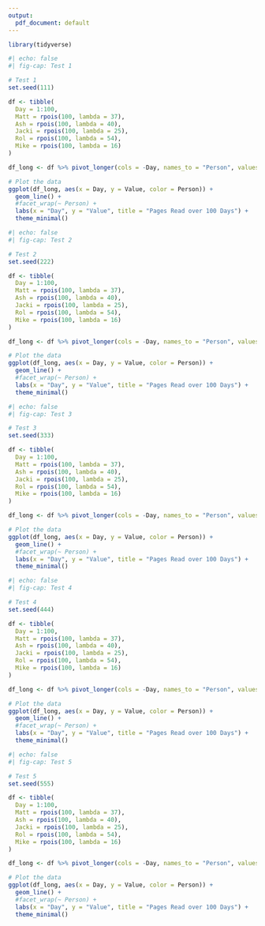 ```yaml
---
output:
  pdf_document: default
---
```


```r
library(tidyverse)
```


```r
#| echo: false
#| fig-cap: Test 1

# Test 1
set.seed(111)

df <- tibble(
  Day = 1:100,
  Matt = rpois(100, lambda = 37),
  Ash = rpois(100, lambda = 40),
  Jacki = rpois(100, lambda = 25),
  Rol = rpois(100, lambda = 54),
  Mike = rpois(100, lambda = 16)
)

df_long <- df %>% pivot_longer(cols = -Day, names_to = "Person", values_to = "Value")

# Plot the data
ggplot(df_long, aes(x = Day, y = Value, color = Person)) +
  geom_line() +
  #facet_wrap(~ Person) +
  labs(x = "Day", y = "Value", title = "Pages Read over 100 Days") +
  theme_minimal()

```


```r
#| echo: false
#| fig-cap: Test 2

# Test 2
set.seed(222)

df <- tibble(
  Day = 1:100,
  Matt = rpois(100, lambda = 37),
  Ash = rpois(100, lambda = 40),
  Jacki = rpois(100, lambda = 25),
  Rol = rpois(100, lambda = 54),
  Mike = rpois(100, lambda = 16)
)

df_long <- df %>% pivot_longer(cols = -Day, names_to = "Person", values_to = "Value")

# Plot the data
ggplot(df_long, aes(x = Day, y = Value, color = Person)) +
  geom_line() +
  #facet_wrap(~ Person) +
  labs(x = "Day", y = "Value", title = "Pages Read over 100 Days") +
  theme_minimal()
```


```r
#| echo: false
#| fig-cap: Test 3

# Test 3
set.seed(333)

df <- tibble(
  Day = 1:100,
  Matt = rpois(100, lambda = 37),
  Ash = rpois(100, lambda = 40),
  Jacki = rpois(100, lambda = 25),
  Rol = rpois(100, lambda = 54),
  Mike = rpois(100, lambda = 16)
)

df_long <- df %>% pivot_longer(cols = -Day, names_to = "Person", values_to = "Value")

# Plot the data
ggplot(df_long, aes(x = Day, y = Value, color = Person)) +
  geom_line() +
  #facet_wrap(~ Person) +
  labs(x = "Day", y = "Value", title = "Pages Read over 100 Days") +
  theme_minimal()
```

```r
#| echo: false
#| fig-cap: Test 4

# Test 4
set.seed(444)

df <- tibble(
  Day = 1:100,
  Matt = rpois(100, lambda = 37),
  Ash = rpois(100, lambda = 40),
  Jacki = rpois(100, lambda = 25),
  Rol = rpois(100, lambda = 54),
  Mike = rpois(100, lambda = 16)
)

df_long <- df %>% pivot_longer(cols = -Day, names_to = "Person", values_to = "Value")

# Plot the data
ggplot(df_long, aes(x = Day, y = Value, color = Person)) +
  geom_line() +
  #facet_wrap(~ Person) +
  labs(x = "Day", y = "Value", title = "Pages Read over 100 Days") +
  theme_minimal()
```

```r
#| echo: false
#| fig-cap: Test 5

# Test 5
set.seed(555)

df <- tibble(
  Day = 1:100,
  Matt = rpois(100, lambda = 37),
  Ash = rpois(100, lambda = 40),
  Jacki = rpois(100, lambda = 25),
  Rol = rpois(100, lambda = 54),
  Mike = rpois(100, lambda = 16)
)

df_long <- df %>% pivot_longer(cols = -Day, names_to = "Person", values_to = "Value")

# Plot the data
ggplot(df_long, aes(x = Day, y = Value, color = Person)) +
  geom_line() +
  #facet_wrap(~ Person) +
  labs(x = "Day", y = "Value", title = "Pages Read over 100 Days") +
  theme_minimal()
```